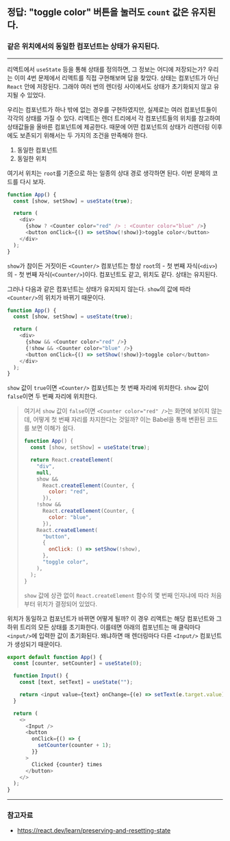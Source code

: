 
## 정답: "toggle color" 버튼을 눌러도 `count` 값은 유지된다.

<Counter />

### 같은 위치에서의 동일한 컴포넌트는 상태가 유지된다.

---

리액트에서 `useState` 등을 통해 상태를 정의하면, 그 정보는 어디에 저장되는가? 우리는 이미 4번 문제에서 리액트를 직접 구현해보며 답을 찾았다. 상태는 컴포넌트가 아닌 `React` 안에 저장된다. 그래야 여러 번의 렌더링 사이에서도 상태가 초기화되지 않고 유지될 수 있었다.

우리는 컴포넌트가 하나 밖에 없는 경우를 구현하였지만, 실제로는 여러 컴포넌트들이 각각의 상태를 가질 수 있다. 리액트는 렌더 트리에서 각 컴포넌트들의 위치를 참고하여 상태값들을 올바른 컴포넌트에 제공한다. 때문에 어떤 컴포넌트의 상태가 리렌더링 이후에도 보존되기 위해서는 두 가지의 조건을 만족해야 한다.

1. 동일한 컴포넌트
2. 동일한 위치

여기서 위치는 `root`를 기준으로 하는 일종의 상대 경로 생각하면 된다. 이번 문제의 코드를 다시 보자.

```js showLineNumbers {6}
function App() {
  const [show, setShow] = useState(true);

  return (
    <div>
      {show ? <Counter color="red" /> : <Counter color="blue" />}
      <button onClick={() => setShow(!show)}>toggle color</button>
    </div>
  );
}
```

`show`가 참이든 거짓이든 `<Counter/>` 컴포넌트는 항상 `root`의 - 첫 번째 자식(`<div>`)의 - 첫 번째 자식(`<Counter/>`)이다. 컴포넌트도 같고, 위치도 같다. 상태는 유지된다.

그러나 다음과 같은 컴포넌트는 상태가 유지되지 않는다. `show`의 값에 따라 `<Counter/>`의 위치가 바뀌기 때문이다.

```js showLineNumbers {6-7}
function App() {
  const [show, setShow] = useState(true);

  return (
    <div>
      {show && <Counter color="red" />}
      {!show && <Counter color="blue" />}
      <button onClick={() => setShow(!show)}>toggle color</button>
    </div>
  );
}
```

<Counter2 />

`show` 값이 `true`이면 `<Counter/>` 컴포넌트는 첫 번째 자리에 위치한다. `show` 값이 `false`이면 두 번째 자리에 위치한다.

> 여기서 `show` 값이 `false`이면 `<Counter color="red" />`는 화면에 보이지 않는데, 어떻게 첫 번째 자리를 차지한다는 것일까? 이는 Babel을 통해 변환된 코드를 보면 이해가 쉽다.
>
> ```js showLineNumbers
> function App() {
>   const [show, setShow] = useState(true);
>
>   return React.createElement(
>     "div",
>     null,
>     show &&
>       React.createElement(Counter, {
>         color: "red",
>       }),
>     !show &&
>       React.createElement(Counter, {
>         color: "blue",
>       }),
>     React.createElement(
>       "button",
>       {
>         onClick: () => setShow(!show),
>       },
>       "toggle color",
>     ),
>   );
> }
> ```
>
> `show` 값에 상관 없이 `React.createElement` 함수의 몇 번째 인자냐에 따라 처음부터 위치가 결정되어 있었다.

위치가 동일하고 컴포넌트가 바뀌면 어떻게 될까? 이 경우 리액트는 해당 컴포넌트와 그 하위 트리의 모든 상태를 초기화한다. 이를테면 아래의 컴포넌트는 매 클릭마다 `<input/>`에 입력한 값이 초기화된다. 왜냐하면 매 렌더링마다 다른 `<Input/>` 컴포넌트가 생성되기 때문이다.

```js showLineNumbers
export default function App() {
  const [counter, setCounter] = useState(0);

  function Input() {
    const [text, setText] = useState("");

    return <input value={text} onChange={(e) => setText(e.target.value)} />;
  }

  return (
    <>
      <Input />
      <button
        onClick={() => {
          setCounter(counter + 1);
        }}
      >
        Clicked {counter} times
      </button>
    </>
  );
}
```

<Counter3 />

---

### 참고자료

- https://react.dev/learn/preserving-and-resetting-state
